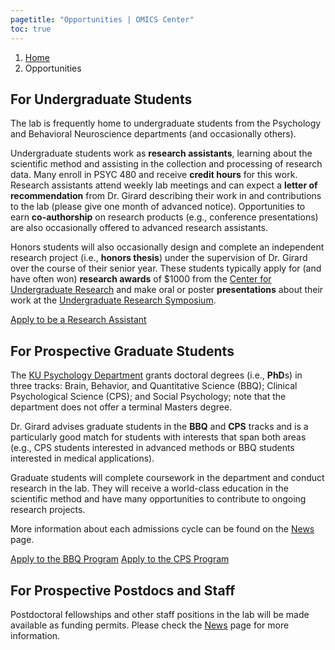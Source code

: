 ---
pagetitle: "Opportunities | OMICS Center"
toc: true
---

```{=html}
<nav aria-label="breadcrumb">
  <ol class="breadcrumb">
    <li class="breadcrumb-item"><a href="index.html">Home</a></li>
    <li class="breadcrumb-item active" aria-current="page">Opportunities</li>
  </ol>
</nav>
```

## For Undergraduate Students
The lab is frequently home to undergraduate students from the Psychology and Behavioral Neuroscience departments (and occasionally others). 

Undergraduate students work as **research assistants**, learning about the scientific method and assisting in the collection and processing of research data. Many enroll in PSYC 480 and receive **credit hours** for this work. Research assistants attend weekly lab meetings and can expect a **letter of recommendation** from Dr. Girard describing their work in and contributions to the lab (please give one month of advanced notice). Opportunities to earn **co-authorship** on research products (e.g., conference presentations) are also occasionally offered to advanced research assistants.

Honors students will also occasionally design and complete an independent research project (i.e., **honors thesis**) under the supervision of Dr. Girard over the course of their senior year. These students typically apply for (and have often won) **research awards** of $1000 from the [Center for Undergraduate Research](https://ugresearch.ku.edu/) and make oral or poster **presentations** about their work at the [Undergraduate Research Symposium](https://ugresearch.ku.edu/student/share/symposium). 

```{=html}
<a href="mailto:jmgirard@ku.edu" class="btn btn-primary rounded-pill">Apply to be a Research Assistant</a>
```

## For Prospective Graduate Students
The [KU Psychology Department](https://psychology.ku.edu/psychology-graduate-program) grants doctoral degrees (i.e., **PhD**s) in three tracks: Brain, Behavior, and Quantitative Science (BBQ); Clinical Psychological Science (CPS); and Social Psychology; note that the department does not offer a terminal Masters degree. 

Dr. Girard advises graduate students in the **BBQ** and **CPS** tracks and is a particularly good match for students with interests that span both areas (e.g., CPS students interested in advanced methods or BBQ students interested in medical applications).

Graduate students will complete coursework in the department and conduct research in the lab. They will receive a world-class education in the scientific method and have many opportunities to contribute to ongoing research projects.

More information about each admissions cycle can be found on the [News](news.qmd) page.

```{=html}
<a href="https://psychology.ku.edu/sites/psychology/files/documents/Application%20Instructions/BBQApplicationInstructions.pdf" class="btn btn-primary rounded-pill me-2">Apply to the BBQ Program</a>

<a href="https://psychology.ku.edu/sites/psychology/files/documents/Application%20Instructions/Clinical%26ClinicalHealthApplicationInstructions.pdf" class="btn btn-primary rounded-pill">Apply to the CPS Program</a>
```

## For Prospective Postdocs and Staff
Postdoctoral fellowships and other staff positions in the lab will be made available as funding permits. Please check the [News](news.qmd) page for more information.
